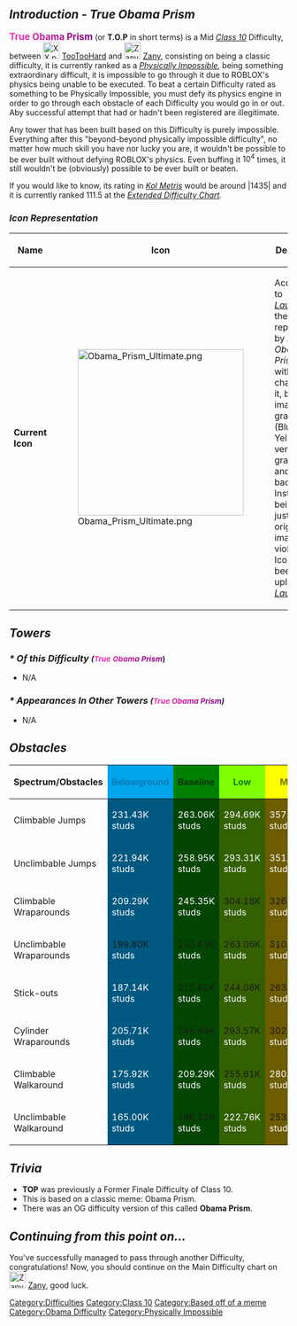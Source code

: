{{NoticeScrollboxNew|Notices={{Physically Impossible}}
{{Classic}}{{Former Class Finale|reason=A section for difficulties, which mark the end of the MDC, was added on January 2022}}
}}{{NewDifficultyInfobox|image1=Gimme your top .png|caption1=Obama, but in a... pyramid shape?|class=[[:Category:Class 10|Mid Class 10]]|next=[[File:Zanyte.png|frameless|30x30px]] [[Zany]] <small>(112)</small>|difficulty_range=Baseline - Peak / Anonymous Placement|decal_id=7788973552|main_difficulty=[[File:XX.png|30px]] [[TooTooHard]]|chain(s)=|creator(s)=<big>[[User:LautyrrIAm|LautyrrIAm]]</big>|full_name=|alt_names=|date_added=1 October 2020.|date_removed=|title1=True Obama Prism|type=[[:Category:Physically Impossible|Physically Impossible]]|previous= [[File:XX.png|30px]] [[TooTooHard]] <small>(111)</small>|sub_difficulty(ies)=|official_music(s)=[https://www.youtube.com/watch?v=wj_76yVzsww Overworld - New Super Mario Bros. Music Extended.]|short_name=''Obama Prism or TOP''|removal_reason=|revamp_date=31/03/2022
16/06/2024|prior_previous=*[[File:Aleph_lol_yes.png|30px]] ''Aleph-LOL''
*[[FILE:FTHMXDVZ icon.png|30px]] ''Felix the HAMMER MegaXDeath Void-Zeta''|prior_next=*[[FILE:ﬡ^SINISTRA.png|30px]] ''Aleph-TI'' <small>''(AKA ℵ^𝑆𝐼𝑁𝐼𝑆𝑇𝑅𝐴)''</small>
*[[FILE:Chomik.png|30px]] ''Chomik''
*[[FILE:52!.jpg|30px]] ''52!''|rating=111.5|class_range=Mid Class 10|original_type=Class Finale Difficulty}}{{Quote (Better Version)|quote=...it will not matter how skilled or lucky you are. He's not joking, True Obama's Power is OVERPOWERED than MegaDeath's Difficulty. He won't give you mercy but you have to pass through him.|quoter=???}}

==''Introduction - True Obama Prism''==
<span style="background:linear-gradient(95deg,#FF35b8,#800080); -webkit-background-clip:text !important; -webkit-text-fill-color:transparent;"><big>'''True Obama Prism'''</big></span> (or '''T.O.P''' in short terms) is a Mid [[The Middleline|''Class 10'']] Difficulty, between [[File:XX.png|30px]] [[TooTooHard]] and [[File:Zanyte.png|frameless|30x30px]] [[Zany]], consisting on being a classic difficulty, it is currently ranked as a ''[[:Category:Physically Impossible|Physically Impossible]],'' being something extraordinary difficult, it is impossible to go through it due to ROBLOX's physics being unable to be executed. To beat a certain Difficulty rated as something to be Physically Impossible, you must defy its physics engine in order to go through each obstacle of each Difficulty you would go in or out. Aby successful attempt that had or hadn't been registered are illegitimate.

Any tower that has been built based on this Difficulty is purely impossible. Everything after this "beyond-beyond physically impossible difficulty", no matter how much skill you have nor lucky you are, it wouldn't be possible to be ever built without defying ROBLOX's physics. Even buffing it <math>10^{4}</math> times, it still wouldn't be (obviously) possible to be ever built or beaten.

If you would like to know, its rating in ''[[Metris|Kol Metris]]'' would be around |1435| and it is currently ranked 111.5 at the ''[[Extended Difficulty Chart]].''
===''Icon Representation''===
{| class="article-table" style="border: 2px solid #808080; margin:0;"
! style="border 2px #808080;" |'''Name''' 
! style="border 2px #808080;" |'''Icon'''
! style="border 2px #808080;" |'''Description'''
|-
|'''Current Icon'''
| [[File:Obama Prism Ultimate.png|center|frameless|300x300px]] 
|According to [[User:LautyrrIAm|''LautyrrIAm'']], the icon is represented by ''KLRO's Obama Prism'', but with 2 changes on it, being the image's gradient (Blue to Yellow vertical gradient) and its background. Instead of being white just like the original image, it's violet.
The Icon has been uploaded by [[User:LautyrrIAm|''LautyrrIAm'']]
|}
==''Towers''==

=== ''* Of this Difficulty <small>(<span style="background:linear-gradient(95deg,#FF35b8,#800080); -webkit-background-clip:text !important; -webkit-text-fill-color:transparent;">'''True Obama Prism'''</span></small>''<small>)</small> ===
*N/A

=== ''* Appearances In Other Towers <small>(<span style="background:linear-gradient(95deg,#FF35b8,#800080); -webkit-background-clip:text !important; -webkit-text-fill-color:transparent;">'''True Obama Prism'''</span>)</small>'' ===
*N/A
==''Obstacles''==
{| class="fandom-table"
!Spectrum/Obstacles
! style="background-color: #00a4eb;" |'''<font color="#007cb3">Belowground</font>'''
! style="background-color: green;" |'''<font color="#003305">Baseline</font>'''
! style="background-color: #80ff00;" |'''<font color="green">Low</font>'''
! style="background-color: yellow; " |'''<font color="#797d00">Mid</font>'''
! style="background-color: orange; " |'''<font color="brown">High</font>'''
! style="background-color: red; " |'''<font color="#7d0000">Peak</font>'''
! style="background-color: magenta; " |'''<font color="#7d007d">Peripheral</font>'''
|-
|Climbable Jumps
| style="background-color: #005980;" |<font color="white">231.43K studs</font>
| style="background-color: #014500;" |<font color="white">263.06K studs</font>
| style="background-color: #336000;" |<font color="white">294.69K studs</font>
| style="background-color: #6d5c00;" |<font color="white">357.96K studs</font>
| style="background-color: #964a00;" |<font color="white">421.22K studs</font>
| style="background-color: #5a0000;" |452.86K <font color="white">studs</font>
| style="background-color: #550055;" |<font color="white">475.00K studs</font>
|-
|Unclimbable Jumps
| style="background-color: #005980;" |<font color="white">221.94K studs</font>
| style="background-color: #014500;" |<font color="white">258.95K studs</font>
| style="background-color: #336000;" |<font color="white">293.31K studs</font>
| style="background-color: #6d5c00;" |<font color="white">351.13K studs</font>
| style="background-color: #964a00;" |<font color="white">415.87K studs</font>
| style="background-color: #5a0000;" |441.73K <font color="white">studs</font>
| style="background-color: #550055;" |<font color="white">452.86K studs</font>
|-
|Climbable Wraparounds
| style="background-color: #005980;" |<font color="white">209.29K studs</font>
| style="background-color: #014500;" |<font color="white">245.35K studs</font>
| style="background-color: #336000;" |304.18K <font color="white">studs</font>
| style="background-color: #6d5c00;" |326.33K <font color="white">studs</font>
| style="background-color: #964a00;" |389.28K <font color="white">studs</font>
| style="background-color: #5a0000;" |408.26K <font color="white">studs</font>
| style="background-color: #550055;" |<font color="white">421.22K studs</font>
|-
|Unclimbable Wraparounds
| style="background-color: #005980;" |199.80K <font color="white">studs</font>
| style="background-color: #014500;" |231.43K <font color="white">studs</font>
| style="background-color: #336000;" |263.06K <font color="white">studs</font>
| style="background-color: #6d5c00;" |310.51K <font color="white">studs</font>
| style="background-color: #964a00;" |338.98K <font color="white">studs</font>
| style="background-color: #5a0000;" |373.78K <font color="white">studs</font>
| style="background-color: #550055;" |392.76K <font color="white">studs</font>
|-
|Stick-outs
| style="background-color: #005980;" |<font color="white">187.14K studs</font>
| style="background-color: #014500;" |215.61K <font color="white">studs</font>
| style="background-color: #336000;" |244.08K <font color="white">studs</font>
| style="background-color: #6d5c00;" |263.06K <font color="white">studs</font>
| style="background-color: #964a00;" |278.88K <font color="white">studs</font>
| style="background-color: #5a0000;" |313.36K <font color="white">studs</font>
| style="background-color: #550055;" |<font color="white">326.33K studs</font>
|-
|Cylinder Wraparounds
| style="background-color: #005980;" |<font color="white">205.71K studs</font>
| style="background-color: #014500;" |246.94K <font color="white">studs</font>
| style="background-color: #336000;" |293.57K <font color="white">studs</font>
| style="background-color: #6d5c00;" |302.45K <font color="white">studs</font>
| style="background-color: #964a00;" |332.45K <font color="white">studs</font>
| style="background-color: #5a0000;" |339.59K <font color="white">studs</font>
| style="background-color: #550055;" |<font color="white">392.76K studs</font>
|-
|Climbable Walkaround
| style="background-color: #005980;" |<font color="white">175.92K studs</font>
| style="background-color: #014500;" |<font color="white">209.29K studs</font>
| style="background-color: #336000;" |255.61K <font color="white">studs</font>
| style="background-color: #6d5c00;" |<font color="white">280.20K studs</font>
| style="background-color: #964a00;" |<font color="white">312.45K studs</font>
| style="background-color: #5a0000;" |331.43K <font color="white">studs</font>
| style="background-color: #550055;" |352.04K <font color="white">studs</font>
|-
|Unclimbable Walkaround
| style="background-color: #005980;" |<font color="white">165.00K studs</font>
| style="background-color: #014500;" |196.12K <font color="white">studs</font>
| style="background-color: #336000;" |<font color="white">222.76K studs</font>
| style="background-color: #6d5c00;" |253.06K <font color="white">studs</font>
| style="background-color: #964a00;" |269.39K <font color="white">studs</font>
| style="background-color: #5a0000;" |310.82K <font color="white">studs</font>
| style="background-color: #550055;" |338.57K <font color="white">studs</font>
|}

==''Trivia''==
*'''TOP''' was previously a Former Finale Difficulty of Class 10.
*This is based on a classic meme: Obama Prism.
*There was an OG difficulty version of this called '''Obama Prism'''.
==''Continuing from this point on...''==
You've successfully managed to pass through another Difficulty, congratulations! Now, you should continue on the Main Difficulty chart on [[File:Zanyte.png|30px]] [[Zany]], good luck.{{DifficultiesNavbox}}
[[Category:Difficulties]]
[[Category:Class 10]]
[[Category:Based off of a meme]]
[[Category:Obama Difficulty]]
[[Category:Physically Impossible]]
